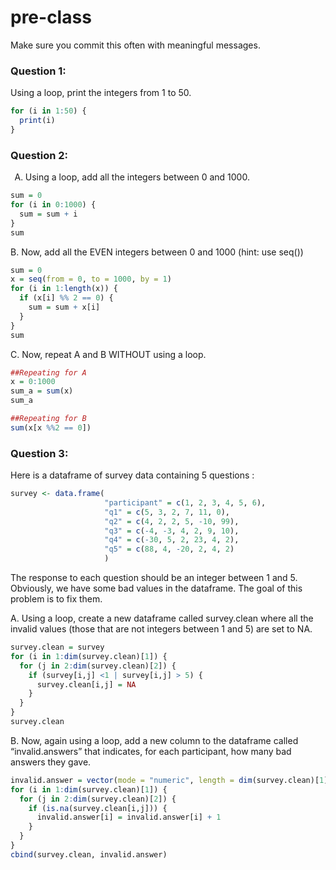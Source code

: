 # pre-class


Make sure you commit this often with meaningful messages. 




### Question 1:

Using a loop, print the integers from 1 to 50. 

```{r}
for (i in 1:50) {
  print(i)
}
```

### Question 2:

A.  Using a loop, add all the integers between 0 and 1000.

```{r}
sum = 0
for (i in 0:1000) {
  sum = sum + i
}
sum
```

B. Now, add all the EVEN integers between 0 and 1000 (hint: use seq())

```{r}
sum = 0
x = seq(from = 0, to = 1000, by = 1)
for (i in 1:length(x)) {
  if (x[i] %% 2 == 0) {
    sum = sum + x[i] 
  }
}
sum
```

C. Now, repeat A and B WITHOUT using a loop.

```{r}
##Repeating for A
x = 0:1000
sum_a = sum(x)
sum_a

##Repeating for B
sum(x[x %%2 == 0])

```

### Question 3:

Here is a dataframe of survey data containing 5 questions :

```{r, eval=FALSE}
survey <- data.frame(
                     "participant" = c(1, 2, 3, 4, 5, 6),
                     "q1" = c(5, 3, 2, 7, 11, 0),
                     "q2" = c(4, 2, 2, 5, -10, 99),
                     "q3" = c(-4, -3, 4, 2, 9, 10),
                     "q4" = c(-30, 5, 2, 23, 4, 2),
                     "q5" = c(88, 4, -20, 2, 4, 2)
                     )
```
The response to each question should be an integer between 1 and 5. Obviously, we have some bad values in the dataframe. The goal of this problem is to fix them.

A. Using a loop, create a new dataframe called survey.clean where all the invalid values (those that are not integers between 1 and 5) are set to NA.

```{r}
survey.clean = survey
for (i in 1:dim(survey.clean)[1]) {
  for (j in 2:dim(survey.clean)[2]) {
    if (survey[i,j] <1 | survey[i,j] > 5) {
      survey.clean[i,j] = NA
    }
  }
}
survey.clean
```

B. Now, again using a loop, add a new column to the dataframe called “invalid.answers” that indicates, for each participant, how many bad answers they gave.

```{r}
invalid.answer = vector(mode = "numeric", length = dim(survey.clean)[1])
for (i in 1:dim(survey.clean)[1]) {
  for (j in 2:dim(survey.clean)[2]) {
    if (is.na(survey.clean[i,j])) {
      invalid.answer[i] = invalid.answer[i] + 1
    }
  }
}
cbind(survey.clean, invalid.answer)
```

